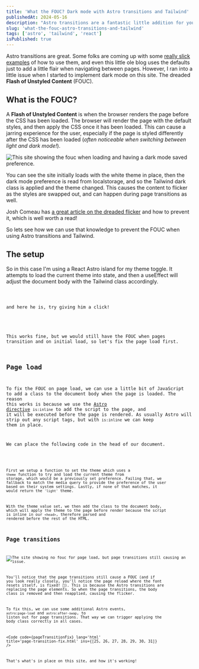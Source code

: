 ```yaml
---
title: 'What the FOUC? Dark mode with Astro transitions and Tailwind'
publishedAt: 2024-05-16
description: "Astro transitions are a fantastic little addition for your static sites. Built on top of Web APIs they allow for a little flair for your blog with little implementation. However, they can cause the dreaded Flash of Unstyled Content - let's see how we can fix that."
slug: 'what-the-fouc-astro-transitions-and-tailwind'
tags: ['astro', 'tailwind', 'react']
isPublished: true
---
```



Astro transitions are great. Some folks are coming up with some [really slick examples](https://spotify-astro-transitions.vercel.app/) of how to use them, and even this little ole blog uses the defaults just to add a little flair when navigating between pages. However, I ran into a little issue when I started to implement dark mode on this site. The dreaded **Flash of Unstyled Content** (FOUC).

## What is the FOUC?

A **Flash of Unstyled Content** is when the browser renders the page before the CSS has been loaded. The browser will render the page with the default styles, and then apply the CSS once it has been loaded. This can cause a jarring experience for the user, especially if the page is styled differently after the CSS has been loaded (_often noticeable when switching between light and dark mode!_).

<Image
  class='border border-ring shadow-lg shadow-ring'
  src={foucGif}
  alt='This site showing the fouc when loading and having a dark mode saved preference.'
/>

You can see the site initially loads with the white theme in place, then the dark mode preference is read from localstorage, and so the Tailwind dark class is applied and the theme changed. This causes the content to flicker as the styles are swapped out, and can happen during page transitions as well.

Josh Comeau has [a great article on the dreaded flicker](https://www.joshwcomeau.com/react/dark-mode/) and how to prevent it, which is well worth a read!

So lets see how we can use that knowledge to prevent the FOUC when using Astro transitions and Tailwind.

## The setup

So in this case I'm using a React Astro island for my theme toggle. It attempts to load the current theme into state, and then a useEffect will adjust the document body with the Tailwind class accordingly.

<Code code={ThemeToggleRaw} lang='tsx' title='ThemeToggle.tsx' />

and here he is, try giving him a click!

<ThemeToggle client:load />

This works fine, but we would still have the FOUC when pages transition and on initial load, so let's fix the page load first.

## Page load

To fix the FOUC on page load, we can use a little bit of JavaScript to add a class to the document body when the page is loaded. The reason this works is because we use the [Astro directive](https://docs.astro.build/en/reference/directives-reference/#isinline) `is:inline` to add the script to the page, and it will be executed before the page is rendered. As usually Astro will strip out any script tags, but with `is:inline` we can keep them in place.

We can place the following code in the head of our document.

<Code code={pageLoadFix} lang='html' title='page-load-fix.html' />

First we setup a function to set the theme which uses a `theme` function to try and load the current theme from storage, which would be a previously set preference. Failing that, we fallback to match the media query to provide the preference of the user based on their system settings. Lastly, if none of that matches, it would return the `'light'` theme.

With the theme value set, we then add the class to the document body, which will apply the theme to the page before render because the script is inline in our `<head>`, therefore parsed and rendered before the rest of the HTML.

## Page transitions

<Image
  class='border border-ring shadow-lg shadow-ring'
  src={pageLoadFixGif}
  alt='The site showing no fouc for page load, but page transitions still causing an issue.'
/>

You'll notice that the page transitions still cause a FOUC (and if you look really closely, you'll notice the page reload where the font resets itself, is fixed! 🎉). This is because the Astro transitions are replacing the page elements. So when the page transitions, the body class is removed and then reapplied, causing the flicker.

To fix this, we can use some additional Astro events, `astro:page-load` and `astro:after-swap`, to listen out for page transitions. That way we can trigger applying the body class correctly in all cases.

<Code
  code={pageTransitionFix}
  lang='html'
  title='page-transition-fix.html'
  ins={[25, 26, 27, 28, 29, 30, 31]}
/>

That's what's in place on this site, and how it's working!

<PostFooter />
